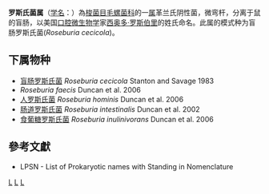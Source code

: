 {{Automatic taxobox
| taxon = Roseburia
| authority = Stanton and Savage, 1983
| type species = 盲肠罗斯氏菌<br>''Roseburia cecicola''
| type species authority = Stanton and Savage, 1983
}}
'''罗斯氏菌属'''（[[学名|学名]]：{{lang|la|''Roseburia''}}）為[[梭菌目|梭菌目]][[毛螺菌科|毛螺菌科]]的一[[属|属]]革兰氏阴性菌，微弯杆，分离于鼠的盲肠，以美国[[口腔微生物学|口腔微生物学]]家[[西奥多·罗斯伯里|西奥多·罗斯伯里]]的姓氏命名。此属的模式种为盲肠罗斯氏菌(''Roseburia cecicola'')。

==下属物种==
* [[盲肠罗斯氏菌|盲肠罗斯氏菌]] ''Roseburia cecicola'' Stanton and Savage 1983
* ''Roseburia faecis'' Duncan et al. 2006
* [[人罗斯氏菌|人罗斯氏菌]] ''Roseburia hominis'' Duncan et al. 2006
* [[肠道罗斯氏菌|肠道罗斯氏菌]] ''Roseburia intestinalis'' Duncan et al. 2002
* [[食葡糖罗斯氏菌|食葡糖罗斯氏菌]] ''Roseburia inulinivorans'' Duncan et al. 2006

==參考文獻==
{{reflist}}
* LPSN - List of Prokaryotic names with Standing in Nomenclature

{{taxonbar}}

[[Category:革兰氏阴性菌|L]]
[[Category:_毛螺菌科|L]]
[[Category:1983年描述的分类群|L]]